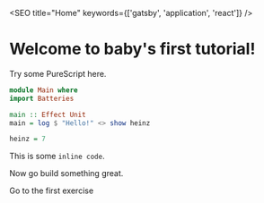 

<SEO title="Home" keywords={['gatsby', 'application', 'react']} />

# Welcome to baby's first tutorial!

Try some PureScript here.

```purescript
module Main where
import Batteries

main :: Effect Unit
main = log $ "Hello!" <> show heinz

heinz = 7
```

This is some `inline code`.

Now go build something great.
<Link to="/optional/">Go to the first exercise</Link>

